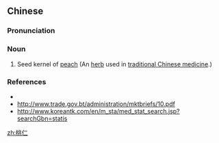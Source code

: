 ==Chinese==
{{zh-forms}}

===Pronunciation===
{{zh-pron
|m=táorén
|c=tou4 jan4
|cat=n
}}

===Noun===
{{zh-noun}}

# Seed kernel of [[w:peach|peach]] (An [[herb]] used in [[traditional Chinese medicine]].)

===References===
* {{pedialite|桃仁|lang=zh}}
* http://www.trade.gov.bt/administration/mktbriefs/10.pdf
* http://www.koreantk.com/en/m_sta/med_stat_search.jsp?searchGbn=statis

[[zh:桃仁]]